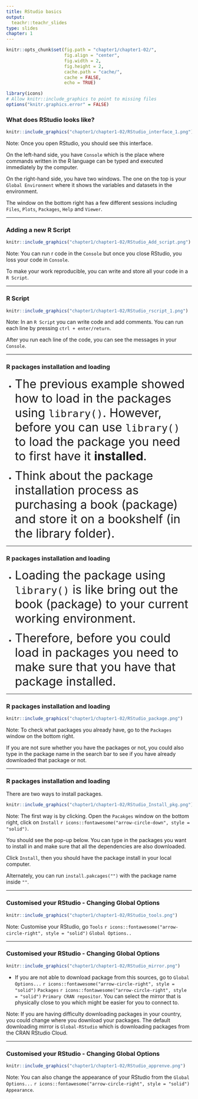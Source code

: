 ```yaml
---
title: RStudio basics
output:
  teachr::teachr_slides
type: slides
chapter: 1
---
```


```r
knitr::opts_chunk$set(fig.path = "chapter1/chapter1-02/",
                      fig.align = "center",
                      fig.width = 2, 
                      fig.height = 2,
                      cache.path = "cache/",
                      cache = FALSE,
                      echo = TRUE)

library(icons)
# Allow knitr::include_graphics to point to missing files
options("knitr.graphics.error" = FALSE)
```



### What does RStudio looks like? 


```r
knitr::include_graphics("chapter1/chapter1-02/RStudio_interface_1.png")
```

Note: Once you open RStudio, you should see this interface. 

On the left-hand side, you have `Console` which is the place where commands written in the R language can be typed and executed immediately by the computer. 

On the right-hand side, you have two windows. The one on the top is your `Global Environment` where it shows the variables and datasets in the environment. 

The window on the bottom right has a few different sessions including `Files`, `Plots`, `Packages`, `Help` and `Viewer`. 

---

### Adding a new R Script 


```r
knitr::include_graphics("chapter1/chapter1-02/RStudio_Add_script.png")
```

Note: You can run r code in the `Console` but once you close RStudio, you loss your code in `Console`. 

To make your work reproducible, you can write and store all your code in a `R Script`. 

---

### R Script 


```r
knitr::include_graphics("chapter1/chapter1-02/RStudio_rscript_1.png")
```

Note: In an `R Script` you can write code and add comments. You can run each line by pressing `ctrl + enter/return`. 

After you run each line of the code, you can see the messages in your `Console`. 

---

### R packages installation and loading 

* <font size="6"> The previous example showed how to load in the packages using `library()`. However, before you can use `library()` to load the package you need to first have it **installed**. </font> 

* <font size="6"> Think about the package installation process as purchasing a book (package) and store it on a bookshelf (in the library folder). </font> 

---

### R packages installation and loading 

* <font size="6"> Loading the package using `library()` is like bring out the book (package) to your current working environment. </font> 

* <font size="6"> Therefore, before you could load in packages you need to make sure that you have that package installed.</font> 
  
---

### R packages installation and loading 

```r
knitr::include_graphics("chapter1/chapter1-02/RStudio_package.png")
```

Note: To check what packages you already have, go to the `Packages` window on the bottom right. 

If you are not sure whether you have the packages or not, you could also type in the package name in the search bar to see if you have already downloaded that package or not. 


---

### R packages installation and loading 

There are two ways to install packages. 


```r
knitr::include_graphics("chapter1/chapter1-02/RStudio_Install_pkg.png")
```


Note: The first way is by clicking. Open the `Pacakges` window on the bottom right, click on `Install` `r icons::fontawesome("arrow-circle-down", style = "solid")`. 

You should see the pop-up below. You can type in the packages you want to install in and make sure that all the dependencies are also downloaded. 

Click `Install`, then you should have the package install in your local computer. 
     
Alternately, you can run `install.pakcages("")` with the package name inside `""`.


---

### Customised your RStudio - Changing Global Options 


```r
knitr::include_graphics("chapter1/chapter1-02/RStudio_tools.png")
```

Note: Customise your RStudio, go `Tools` `r icons::fontawesome("arrow-circle-right", style = "solid")` `Global Options..`

---

### Customised your RStudio - Changing Global Options 


```r
knitr::include_graphics("chapter1/chapter1-02/RStudio_mirror.png")
```


* If you are not able to download package from this sources, go to `Global Options...` `r icons::fontawesome("arrow-circle-right", style = "solid")` `Packages` `r icons::fontawesome("arrow-circle-right", style = "solid")` `Primary CRAN repositor`. You can select the mirror that is physically close to you which might be easier for you to connect to. 


Note: If you are having difficulty downloading packages in your country, you could change where you download your packages. The default downloading mirror is `Global-RStudio` which is downloading packages from the CRAN RStudio Cloud.



---

### Customised your RStudio - Changing Global Options 


```r
knitr::include_graphics("chapter1/chapter1-02/RStudio_apprenve.png")
```

Note: You can also change the appearance of your RStudio from the `Global Options...` `r icons::fontawesome("arrow-circle-right", style = "solid")` `Appearance`. 
